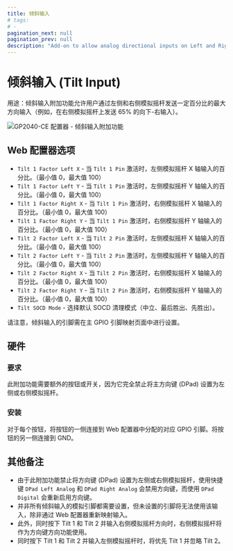 ```yaml
---
title: 倾斜输入
# tags:
# -
pagination_next: null
pagination_prev: null
description: "Add-on to allow analog directional inputs on Left and Right analog joystick at a percentage of maximum magnitude"
---
```


# 倾斜输入 (Tilt Input)

用途：倾斜输入附加功能允许用户通过左侧和右侧模拟摇杆发送一定百分比的最大方向输入（例如，在右侧模拟摇杆上发送 65% 的向下-右输入）。

![GP2040-CE 配置器 - 倾斜输入附加功能](../assets/images/gpc-add-ons-tilt.png)

## Web 配置器选项

- `Tilt 1 Factor Left X` - 当 `Tilt 1 Pin` 激活时，左侧模拟摇杆 X 轴输入的百分比。（最小值 0，最大值 100）
- `Tilt 1 Factor Left Y` - 当 `Tilt 1 Pin` 激活时，左侧模拟摇杆 Y 轴输入的百分比。（最小值 0，最大值 100）
- `Tilt 1 Factor Right X` - 当 `Tilt 1 Pin` 激活时，右侧模拟摇杆 X 轴输入的百分比。（最小值 0，最大值 100）
- `Tilt 1 Factor Right Y` - 当 `Tilt 1 Pin` 激活时，右侧模拟摇杆 Y 轴输入的百分比。（最小值 0，最大值 100）
- `Tilt 2 Factor Left X` - 当 `Tilt 2 Pin` 激活时，左侧模拟摇杆 X 轴输入的百分比。（最小值 0，最大值 100）
- `Tilt 2 Factor Left Y` - 当 `Tilt 2 Pin` 激活时，左侧模拟摇杆 Y 轴输入的百分比。（最小值 0，最大值 100）
- `Tilt 2 Factor Right X` - 当 `Tilt 2 Pin` 激活时，右侧模拟摇杆 X 轴输入的百分比。（最小值 0，最大值 100）
- `Tilt 2 Factor Right Y` - 当 `Tilt 2 Pin` 激活时，右侧模拟摇杆 Y 轴输入的百分比。（最小值 0，最大值 100）
- `Tilt SOCD Mode` - 选择默认 SOCD 清理模式（中立、最后胜出、先胜出）。

请注意，倾斜输入的引脚需在主 GPIO 引脚映射页面中进行设置。

## 硬件

### 要求

此附加功能需要额外的按钮或开关，因为它完全禁止将主方向键 (DPad) 设置为左侧或右侧模拟摇杆。

### 安装

对于每个按钮，将按钮的一侧连接到 Web 配置器中分配的对应 GPIO 引脚。将按钮的另一侧连接到 GND。

## 其他备注

- 由于此附加功能禁止将方向键 (DPad) 设置为左侧或右侧模拟摇杆，使用快捷键 `DPad Left Analog` 和 `DPad Right Analog` 会禁用方向键，而使用 `DPad Digital` 会重新启用方向键。
- 并非所有倾斜输入的模拟引脚都需要设置，但未设置的引脚将无法使用该输入，除非通过 Web 配置器重新映射输入。
- 此外，同时按下 Tilt 1 和 Tilt 2 并输入右侧模拟摇杆方向时，右侧模拟摇杆将作为方向键方向功能使用。
- 同时按下 Tilt 1 和 Tilt 2 并输入左侧模拟摇杆时，将优先 Tilt 1 并忽略 Tilt 2。

